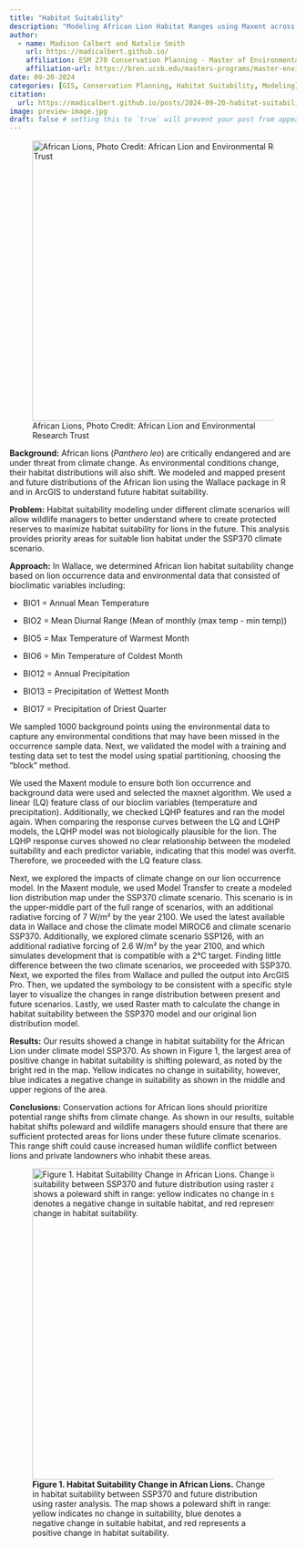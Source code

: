 ```yaml
---
title: "Habitat Suitability"
description: "Modeling African Lion Habitat Ranges using Maxent across Climate Change Scenarios"
author:
  - name: Madison Calbert and Natalie Smith
    url: https://madicalbert.github.io/
    affiliation: ESM 270 Conservation Planning - Master of Environmental Science & Management Program @ The Bren School (UCSB)
    affiliation-url: https://bren.ucsb.edu/masters-programs/master-environmental-science-and-management 
date: 09-20-2024
categories: [GIS, Conservation Planning, Habitat Suitability, Modeling] 
citation: 
  url: https://madicalbert.github.io/posts/2024-09-20-habitat-suitability/ 
image: preview-image.jpg
draft: false # setting this to `true` will prevent your post from appearing on your listing page until you're ready!
---
```


![African Lions, Photo Credit: African Lion and Environmental Research Trust](images/lion.jpg){fig-align="left" width="492"}

**Background:** African lions (*Panthero leo*) are critically endangered and are under threat from climate change. As environmental conditions change, their habitat distributions will also shift. We modeled and mapped present and future distributions of the African lion using the Wallace package in R and in ArcGIS to understand future habitat suitability.

**Problem:** Habitat suitability modeling under different climate scenarios will allow wildlife managers to better understand where to create protected reserves to maximize habitat suitability for lions in the future. This analysis provides priority areas for suitable lion habitat under the SSP370 climate scenario.

**Approach:** In Wallace, we determined African lion habitat suitability change based on lion occurrence data and environmental data that consisted of bioclimatic variables including:

-   BIO1 = Annual Mean Temperature

-   BIO2 = Mean Diurnal Range (Mean of monthly (max temp - min temp))

-   BIO5 = Max Temperature of Warmest Month

-   BIO6 = Min Temperature of Coldest Month

-   BIO12 = Annual Precipitation

-   BIO13 = Precipitation of Wettest Month

-   BIO17 = Precipitation of Driest Quarter

We sampled 1000 background points using the environmental data to capture any environmental conditions that may have been missed in the occurrence sample data. Next, we validated the model with a training and testing data set to test the model using spatial partitioning, choosing the “block” method.

We used the Maxent module to ensure both lion occurrence and background data were used and selected the maxnet algorithm. We used a linear (LQ) feature class of our bioclim variables (temperature and precipitation). Additionally, we checked LQHP features and ran the model again. When comparing the response curves between the LQ and LQHP models, the LQHP model was not biologically plausible for the lion. The LQHP response curves showed no clear relationship between the modeled suitability and each predictor variable, indicating that this model was overfit. Therefore, we proceeded with the LQ feature class.

Next, we explored the impacts of climate change on our lion occurrence model. In the Maxent module, we used Model Transfer to create a modeled lion distribution map under the SSP370 climate scenario. This scenario is in the upper-middle part of the full range of scenarios, with an additional radiative forcing of 7 W/m² by the year 2100. We used the latest available data in Wallace and chose the climate model MIROC6 and climate scenario SSP370. Additionally, we explored climate scenario SSP126, with an additional radiative forcing of 2.6 W/m² by the year 2100, and which simulates development that is compatible with a 2°C target. Finding little difference between the two climate scenarios, we proceeded with SSP370. Next, we exported the files from Wallace and pulled the output into ArcGIS Pro. Then, we updated the symbology to be consistent with a specific style layer to visualize the changes in range distribution between present and future scenarios. Lastly, we used Raster math to calculate the change in habitat suitability between the SSP370 model and our original lion distribution model.

**Results:** Our results showed a change in habitat suitability for the African Lion under climate model SSP370. As shown in Figure 1, the largest area of positive change in habitat suitability is shifting poleward, as noted by the bright red in the map. Yellow indicates no change in suitability, however, blue indicates a negative change in suitability as shown in the middle and upper regions of the area.

**Conclusions:** Conservation actions for African lions should prioritize potential range shifts from climate change. As shown in our results, suitable habitat shifts poleward and wildlife managers should ensure that there are sufficient protected areas for lions under these future climate scenarios. This range shift could cause increased human wildlife conflict between lions and private landowners who inhabit these areas.

![**Figure 1. Habitat Suitability Change in African Lions.** Change in habitat suitability between SSP370 and future distribution using raster analysis. The map shows a poleward shift in range: yellow indicates no change in suitability, blue denotes a negative change in suitable habitat, and red represents a positive change in habitat suitability.](figures/figure1.jpg){fig-align="left" width="546"}
